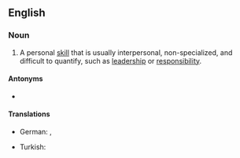 ==English==

===Noun===
{{en-noun}}
{{wikipedia}}

# {{lb|en|human resources}} A personal [[skill]] that is usually interpersonal, non-specialized, and difficult to quantify, such as [[leadership]] or [[responsibility]].

====Antonyms====
* {{l|en|hard skill}}

====Translations====
{{trans-top|personal skill that is usually interpersonal, non-specialized, and difficult to quantify}}
* German: {{t|de|soziale Kompetenz|f}}, {{t|de|Soft Skills|p}}
{{trans-mid}}
* Turkish: {{t|tr|yumuşak beceri}}
{{trans-bottom}}
<!--===Anagrams===
* [[softkills#English|softkills]]
Does not have a plural. -->